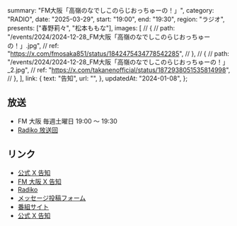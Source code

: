   summary: "FM大阪「高嶺のなでしこのらじおっちゅーの！」",
  category: "RADIO",
  date: "2025-03-29",
  start: "19:00",
  end: "19:30",
  region: "ラジオ",
  presents: ["春野莉々", "松本ももな"],
  images: [
    // {
    //   path: "/events/2024/2024-12-28_FM大阪「高嶺のなでしこのらじおっちゅーの！」.jpg",
    //   ref: "https://x.com/fmosaka851/status/1842475434778542285",
    // },
    // {
    //   path: "/events/2024/2024-12-28_FM大阪「高嶺のなでしこのらじおっちゅーの！」_2.jpg",
    //   ref: "https://x.com/takanenofficial/status/1872938051535814998",
    // },
  ],
  link: {
    text: "告知",
    url: "",
  },
  updatedAt: "2024-01-08",
};

## 放送

- FM 大阪 毎週土曜日 19:00 〜 19:30
- [Radiko 放送回](https://radiko.jp/#!/ts/FMO/20250329190000)

## リンク

- [公式 X 告知]()
- [FM 大阪 X 告知]()
- [Radiko](https://radiko.jp/#!/ts/FMO/20250329190000)
- [メッセージ投稿フォーム](https://fmosaka.futureartist.net/enquete/354047)
- [番組サイト](https://www.fmosaka.net/_ct/17722199)
- [公式 X 告知](https://x.com/takanenofficial/status/1836979149044600863)
